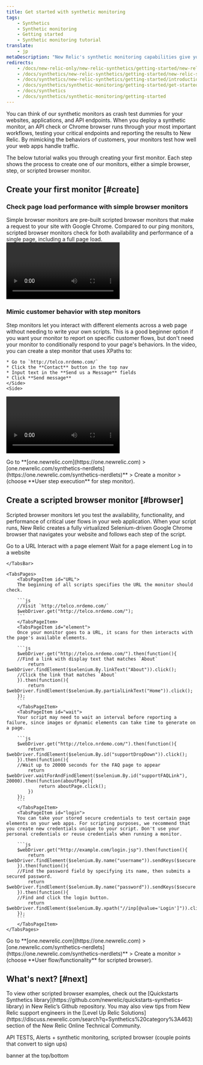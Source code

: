 ```yaml
---
title: Get started with synthetic monitoring
tags:
    - Synthetics
    - Synthetic monitoring
    - Getting started
    - Synthetic monitoring tutorial
translate:
    - jp
metaDescription: "New Relic's synthetic monitoring capabilities give you automated, scriptable tools to monitor your websites, critical business transactions, and API endpoints."
redirects:
    - /docs/new-relic-only/new-relic-synthetics/getting-started/new-relic-synthetics
    - /docs/synthetics/new-relic-synthetics/getting-started/new-relic-synthetics
    - /docs/synthetics/new-relic-synthetics/getting-started/introduction-new-relic-synthetics
    - /docs/synthetics/synthetic-monitoring/getting-started/get-started-new-relic-synthetic-monitoring
    - /docs/synthetics
    - /docs/synthetics/synthetic-monitoring/getting-started
---
```


You can think of our synthetic monitors as crash test dummies for your websites, applications, and API endpoints. When you deploy a synthetic monitor, an API check or Chrome browser runs through your most important workflows, testing your critical endpoints and reporting the results to New Relic. By mimicking the behaviors of customers, your monitors test how well your web apps handle traffic. 

The below tutorial walks you through creating your first monitor. Each step shows the process to create one of our monitors, either a simple browser, step, or scripted browser monitor. 

## Create your first monitor [#create]
<Steps>

<Step>

### Check page load performance with simple browser monitors 

<SideBySide>
    <Side>
        Simple browser monitors are pre-built scripted browser monitors that make a request to your site with Google Chrome. Compared to our ping monitors, scripted browser monitors check for both availability and performance of a single page, including a full page load.
    </Side>
    <Side>
<Video
    type="wistia"
    id="8x0kt4wrs4"
/>

<figcaption>
Go to **[one.newrelic.com](https://one.newrelic.com) > [one.newrelic.com/synthetics-nerdlets](https://one.newrelic.com/synthetics-nerdlets)** > Create a monitor > (choose **Page load performance** for simple browser). 
</figcaption>
</Side>
</SideBySide>

</Step>

<Step>

### Mimic customer behavior with step monitors

<SideBySide>
    <Side>
    Step monitors let you interact with different elements across a web page without needing to write your own scripts. This is a good beginner option if you want your monitor to report on specific customer flows, but don't need your monitor to conditionally respond to your page's behaviors. In the video, you can create a step monitor that uses XPaths to:

    * Go to `http://telco.nrdemo.com/`
    * Click the **Contact** button in the top nav
    * Input text in the **Send us a Message** fields
    * Click **Send message**
    </Side>
    <Side>
<Video
    type="wistia"
    id="8x0kt4wrs4"
/>

<figcaption>
Go to **[one.newrelic.com](https://one.newrelic.com) > [one.newrelic.com/synthetics-nerdlets](https://one.newrelic.com/synthetics-nerdlets)** > Create a monitor > (choose **User step execution** for step monitor). 
</figcaption>

</Side>
</SideBySide>
</Step>

<Step>

## Create a scripted browser monitor [#browser]

Scripted browser monitors let you test the availability, functionality, and performance of critical user flows in your web application. When your script runs, New Relic creates a fully virtualized Selenium-driven Google Chrome browser that navigates your website and follows each step of the script.

<Tabs stacked>
	<TabsBar>
		<TabsBarItem id="URL">Go to a URL</TabsBarItem>
		<TabsBarItem id="element">Interact with a page element</TabsBarItem>
		<TabsBarItem id="wait">Wait for a page element</TabsBarItem>
        <TabsBarItem id="login">Log in to a website</TabsBarItem>

	</TabsBar>

	<TabsPages>
		<TabsPageItem id="URL">
        The beginning of all scripts specifies the URL the monitor should check.

        ```js
        //Visit `http://telco.nrdemo.com/`
        $webDriver.get("http://telco.nrdemo.com/");  
        ```
        </TabsPageItem>
		<TabsPageItem id="element">
        Once your monitor goes to a URL, it scans for then interacts with the page's available elements.
            
        ```js
        $webDriver.get("http://telco.nrdemo.com/").then(function(){
        //Find a link with display text that matches `About`
            return $webDriver.findElement($selenium.By.linkText("About")).click();
        //Click the link that matches `About`
        }).then(function(){
            return $webDriver.findElement($selenium.By.partialLinkText("Home")).click();
        });
        ```
		</TabsPageItem>
		<TabsPageItem id="wait">
        Your script may need to wait an interval before reporting a failure, since images or dynamic elements can take time to generate on a page.

        ```js
        $webDriver.get("http://telco.nrdemo.com/").then(function(){
            return $webDriver.findElement($selenium.By.id("supportDropDown")).click();
        }).then(function(){
        //Wait up to 20000 seconds for the FAQ page to appear
            return $webDriver.waitForAndFindElement($selenium.By.id("supportFAQLink"), 20000).then(function(aboutPage){
                return aboutPage.click();
            })
        });
        ```
		</TabsPageItem>
        <TabsPageItem id="login">
        You can take your stored secure credentials to test certain page elements on your web apps. For scripting purposes, we recommend that you create new credentials unique to your script. Don't use your personal credentials or reuse credentials when running a monitor.

        ```js
        $webDriver.get("http://example.com/login.jsp").then(function(){
            return $webDriver.findElement($selenium.By.name("username")).sendKeys($secure.SECURE_USERNAME);
        }).then(function(){
        //Find the password field by specifying its name, then submits a secured password.
            return $webDriver.findElement($selenium.By.name("password")).sendKeys($secure.SECURE_PASSWORD);
        }).then(function(){
        //Find and click the login button.
            return $webDriver.findElement($selenium.By.xpath("//inp[@value='Login']")).click();
        });
        ```
		</TabsPageItem>
	</TabsPages>
</Tabs>
<figcaption>
Go to **[one.newrelic.com](https://one.newrelic.com) > [one.newrelic.com/synthetics-nerdlets](https://one.newrelic.com/synthetics-nerdlets)** > Create a monitor > (choose **User flow/functionality** for scripted browser). 
</figcaption>

</Step>

</Steps>

## What's next? [#next]

<Callout variant="tip">
  To view other scripted browser examples, check out the [Quickstarts Synthetics library](https://github.com/newrelic/quickstarts-synthetics-library) in New Relic’s Github repository. You may also view tips from New Relic support engineers in the [Level Up Relic Solutions](https://discuss.newrelic.com/search?q=Synthetics%20category%3A463) section of the New Relic Online Technical Community.
</Callout>

API TESTS, Alerts + synthetic monitoring, scripted browser (couple points that convert to sign ups)

banner at the top/bottom 